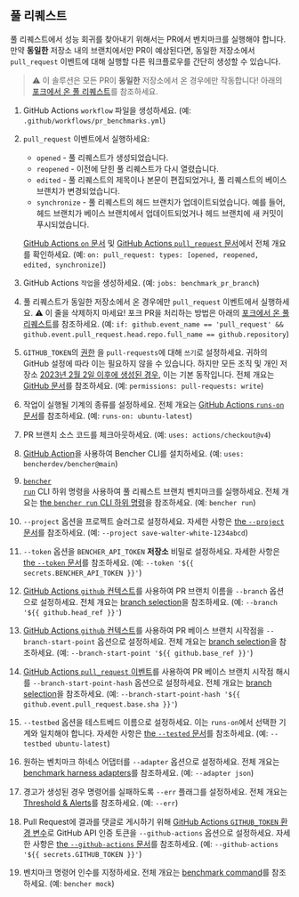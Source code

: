 
## 풀 리퀘스트

풀 리퀘스트에서 성능 회귀를 찾아내기 위해서는 PR에서 벤치마크를 실행해야 합니다.
만약 **동일한** 저장소 내의 브랜치에서만 PR이 예상된다면, 동일한 저장소에서 `pull_request` 이벤트에 대해 실행할 다른 워크플로우를 간단히 생성할 수 있습니다.

> ⚠️ 이 솔루션은 모든 PR이 **동일한** 저장소에서 온 경우에만 작동합니다!
> 아래의 [포크에서 온 풀 리퀘스트][pull requests from forks]를 참조하세요.

<PullRequestsCode />

1. GitHub Actions `workflow` 파일을 생성하세요.
   (예: `.github/workflows/pr_benchmarks.yml`)
2. `pull_request` 이벤트에서 실행하세요:
    - `opened` - 풀 리퀘스트가 생성되었습니다.
    - `reopened` - 이전에 닫힌 풀 리퀘스트가 다시 열렸습니다.
    - `edited` - 풀 리퀘스트의 제목이나 본문이 편집되었거나, 풀 리퀘스트의 베이스 브랜치가 변경되었습니다.
    - `synchronize` - 풀 리퀘스트의 헤드 브랜치가 업데이트되었습니다.
      예를 들어, 헤드 브랜치가 베이스 브랜치에서 업데이트되었거나 헤드 브랜치에 새 커밋이 푸시되었습니다.

   [GitHub Actions `on` 문서][github actions on]
   및 [GitHub Actions `pull_request` 문서][github action pull_request]에서 전체 개요를 확인하세요.
   (예: `on: pull_request: types: [opened, reopened, edited, synchronize]`)
3. GitHub Actions `작업`을 생성하세요.
   (예: `jobs: benchmark_pr_branch`)
4. 풀 리퀘스트가 동일한 저장소에서 온 경우에만 `pull_request` 이벤트에서 실행하세요.
   ⚠️ 이 줄을 삭제하지 마세요!
   포크 PR을 처리하는 방법은 아래의 [포크에서 온 풀 리퀘스트][pull requests from forks]를 참조하세요.
   (예: `if: github.event_name == 'pull_request' && github.event.pull_request.head.repo.full_name == github.repository`)
5. `GITHUB_TOKEN`의 [권한][github token permissions]
   을 `pull-requests`에 대해 `쓰기`로 설정하세요.
   귀하의 GitHub 설정에 따라 이는 필요하지 않을 수 있습니다.
   하지만 모든 조직 및 개인 저장소
   [2023년 2월 2일 이후에 생성된 경우][github token read only],
   이는 기본 동작입니다.
   전체 개요는 [GitHub 문서][github token permissions security]를 참조하세요.
   (예: `permissions: pull-requests: write`)
6. 작업이 실행될 기계의 종류를 설정하세요.
   전체 개요는 [GitHub Actions `runs-on` 문서][github actions runs-on]를 참조하세요.
   (예: `runs-on: ubuntu-latest`)
7. PR 브랜치 소스 코드를 체크아웃하세요.
   (예: `uses: actions/checkout@v4`)
8. [GitHub Action][bencher cli github action]을 사용하여 Bencher CLI를 설치하세요.
   (예: `uses: bencherdev/bencher@main`)
9. <code><a href="/ko/docs/explanation/bencher-run/">bencher run</a></code> CLI 하위 명령을 사용하여
   풀 리퀘스트 브랜치 벤치마크를 실행하세요.
   전체 개요는 [the `bencher run` CLI 하위 명령][bencher run]을 참조하세요.
   (예: `bencher run`)
10. `--project` 옵션을 프로젝트 슬러그로 설정하세요.
    자세한 사항은 [the `--project` 문서][project option]를 참조하세요.
    (예: `--project save-walter-white-1234abcd`)
11. `--token` 옵션을 `BENCHER_API_TOKEN` **저장소** 비밀로 설정하세요.
    자세한 사항은 [the `--token` 문서][token option]를 참조하세요.
    (예: `--token '${{ secrets.BENCHER_API_TOKEN }}'`)
12. [GitHub Actions `github` 컨텍스트][github actions context]를 사용하여 PR 브랜치 이름을 `--branch` 옵션으로 설정하세요.
    전체 개요는 [branch selection][branch selection branch]을 참조하세요.
    (예: `--branch '${{ github.head_ref }}'`)
13. [GitHub Actions `github` 컨텍스트][github actions context]를 사용하여 PR 베이스 브랜치 시작점을 `--branch-start-point` 옵션으로 설정하세요.
    전체 개요는 [branch selection][branch selection start point]을 참조하세요.
    (예: `--branch-start-point '${{ github.base_ref }}'`)
14. [GitHub Actions `pull_request` 이벤트][github action pull_request]를 사용하여 PR 베이스 브랜치 시작점 해시를 `--branch-start-point-hash` 옵션으로 설정하세요.
    전체 개요는 [branch selection][branch selection start point hash]을 참조하세요.
    (예: `--branch-start-point-hash '${{ github.event.pull_request.base.sha }}'`)
15. `--testbed` 옵션을 테스트베드 이름으로 설정하세요.
    이는 `runs-on`에서 선택한 기계와 일치해야 합니다.
    자세한 사항은 [the `--tested` 문서][testbed option]를 참조하세요.
    (예: `--testbed ubuntu-latest`)
16. 원하는 벤치마크 하네스 어댑터를 `--adapter` 옵션으로 설정하세요.
    전체 개요는 [benchmark harness adapters][adapters]를 참조하세요.
    (예: `--adapter json`)
17. 경고가 생성된 경우 명령어를 실패하도록 `--err` 플래그를 설정하세요.
    전체 개요는 [Threshold & Alerts][alerts]를 참조하세요.
    (예: `--err`)
18. Pull Request에 결과를 댓글로 게시하기 위해 [GitHub Actions `GITHUB_TOKEN` 환경 변수][github token]로 GitHub API 인증 토큰을 `--github-actions` 옵션으로 설정하세요.
    자세한 사항은 [the `--github-actions` 문서][github actions option]를 참조하세요.
    (예: `--github-actions '${{ secrets.GITHUB_TOKEN }}'`)
19. 벤치마크 명령어 인수를 지정하세요.
    전체 개요는 [benchmark command][command argument]를 참조하세요.
    (예: `bencher mock`)

[github actions on]: https://docs.github.com/en/actions/using-workflows/workflow-syntax-for-github-actions#on
[github action pull_request]: https://docs.github.com/en/webhooks/webhook-events-and-payloads#pull_request
[github token permissions]: https://docs.github.com/en/actions/using-jobs/assigning-permissions-to-jobs#setting-the-github_token-permissions-for-a-specific-job
[github token read only]: https://github.blog/changelog/2023-02-02-github-actions-updating-the-default-github_token-permissions-to-read-only/
[github token permissions security]: https://docs.github.com/en/actions/security-guides/automatic-token-authentication#modifying-the-permissions-for-the-github_token
[github actions runs-on]: https://docs.github.com/en/actions/using-workflows/workflow-syntax-for-github-actions#jobsjob_idruns-on
[bencher cli github action]: https://github.com/marketplace/actions/bencher-cli
[github actions context]: https://docs.github.com/en/actions/learn-github-actions/contexts#github-context
[github token]: https://docs.github.com/en/actions/security-guides/automatic-token-authentication

[bencher run]: /ko/docs/explanation/bencher-run/
[project option]: /ko/docs/explanation/bencher-run/#--project-project
[token option]: /ko/docs/explanation/bencher-run/#--token-token
[branch selection branch]: /ko/docs/explanation/branch-selection/#--branch-branch
[branch selection start point]: /ko/docs/explanation/branch-selection/#--branch-start-point-branch
[branch selection start point hash]: /ko/docs/explanation/branch-selection/#--branch-start-point-hash-hash
[testbed option]: /ko/docs/explanation/bencher-run/#--testbed-testbed
[adapters]: /ko/docs/explanation/adapters/
[alerts]: /ko/docs/explanation/thresholds/#alerts
[github actions option]: /ko/docs/explanation/bencher-run/#--github-actions-github_token
[command argument]: /ko/docs/explanation/bencher-run/#benchmark-command

[pull requests from forks]: #pull-requests-from-forks
